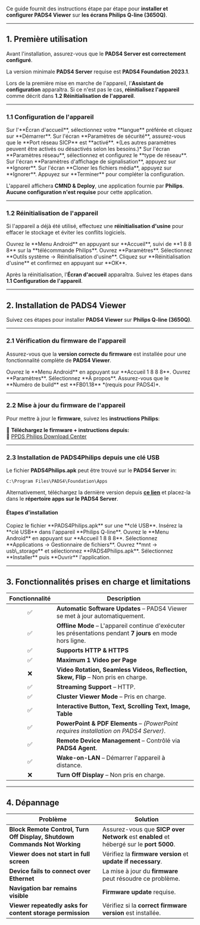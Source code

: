 Ce guide fournit des instructions étape par étape pour **installer et configurer PADS4 Viewer** sur **les écrans Philips Q-line (3650Q)**.

***

## **1. Première utilisation**

Avant l'installation, assurez-vous que le **PADS4 Server est correctement configuré**.

<Note> La version minimale **PADS4 Server** requise est **PADS4 Foundation 2023.1**.</Note>

Lors de la première mise en marche de l'appareil, l'**Assistant de configuration** apparaîtra. Si ce n'est pas le cas, **réinitialisez l'appareil** comme décrit dans **1.2 Réinitialisation de l'appareil**.

***

### **1.1 Configuration de l'appareil**

<Steps>
  <Step title="Première étape">
    Sur l'**Écran d'accueil**, sélectionnez votre **langue** préférée et cliquez sur **Démarrer**.
  </Step>

  <Step title="Deuxième étape">
    Sur l'écran **Paramètres de sécurité**, assurez-vous que le **Port réseau SICP** est **activé**. *(Les autres paramètres peuvent être activés ou désactivés selon les besoins.)*
  </Step>

  <Step title="Troisième étape">
    Sur l'écran **Paramètres réseau**, sélectionnez et configurez le **type de réseau**.
  </Step>

  <Step title="Quatrième étape">
    Sur l'écran **Paramètres d'affichage de signalisation**, appuyez sur **Ignorer**.
  </Step>

  <Step title="Cinquième étape">
    Sur l'écran **Cloner les fichiers média**, appuyez sur **Ignorer**.
  </Step>

  <Step title="Sixième étape">
    Appuyez sur **Terminer** pour compléter la configuration.
  </Step>
</Steps>

L'appareil affichera **CMND & Deploy**, une application fournie par **Philips**. **Aucune configuration n'est requise** pour cette application.

***

### **1.2 Réinitialisation de l'appareil**

Si l'appareil a déjà été utilisé, effectuez une **réinitialisation d'usine** pour effacer le stockage et éviter les conflits logiciels.

<Steps>
  <Step title="Première étape">
    Ouvrez le **Menu Android** en appuyant sur **Accueil**, suivi de **1 8 8 8** sur la **télécommande Philips**.
  </Step>

  <Step title="Deuxième étape">
    Ouvrez **Paramètres**.
  </Step>

  <Step title="Troisième étape">
    Sélectionnez **Outils système → Réinitialisation d'usine**.
  </Step>

  <Step title="Quatrième étape">
    Cliquez sur **Réinitialisation d'usine** et confirmez en appuyant sur **OK**.
  </Step>
</Steps>

Après la réinitialisation, l'**Écran d'accueil** apparaîtra. Suivez les étapes dans **1.1 Configuration de l'appareil**.

***

## **2. Installation de PADS4 Viewer**

Suivez ces étapes pour installer **PADS4 Viewer** sur **Philips Q-line (3650Q)**.

***

### **2.1 Vérification du firmware de l'appareil**

Assurez-vous que la **version correcte du firmware** est installée pour une fonctionnalité complète de **PADS4 Viewer**.

<Steps>
  <Step title="Première étape">
    Ouvrez le **Menu Android** en appuyant sur **Accueil 1 8 8 8**.
  </Step>

  <Step title="Deuxième étape">
    Ouvrez **Paramètres**.
  </Step>

  <Step title="Troisième étape">
    Sélectionnez **À propos**.
  </Step>

  <Step title="Quatrième étape">
    Assurez-vous que le **Numéro de build** est **FB01.18** *(requis pour PADS4)*.
  </Step>
</Steps>

***

### **2.2 Mise à jour du firmware de l'appareil**

Pour mettre à jour le **firmware**, suivez les **instructions Philips**:

📌 **Téléchargez le firmware + instructions depuis:**\
🔗 [PPDS Philips Download Center](https://www.ppds.com/download-center)

***

### **2.3 Installation de PADS4Philips depuis une clé USB**

Le fichier **PADS4Philips.apk** peut être trouvé sur le **PADS4 Server** in:

```
C:\Program Files\PADS4\Foundation\Apps  
```

Alternativement, téléchargez la dernière version depuis **[ce lien](http://go.pads4.com/?fwlink=1006)** et placez-la dans le **répertoire apps sur le PADS4 Server**.

#### **Étapes d'installation**

<Steps>
  <Step title="Première étape">
    Copiez le fichier **PADS4Philips.apk** sur une **clé USB**.
  </Step>

  <Step title="Deuxième étape">
    Insérez la **clé USB** dans l'appareil **Philips Q-line**.
  </Step>

  <Step title="Troisième étape">
    Ouvrez le **Menu Android** en appuyant sur **Accueil 1 8 8 8**.
  </Step>

  <Step title="Quatrième étape">
    Sélectionnez **Applications → Gestionnaire de fichiers**.
  </Step>

  <Step title="Cinquième étape">
    Ouvrez **mnt → usb\_storage** et sélectionnez **PADS4Philips.apk**.
  </Step>

  <Step title="Sixième étape">
    Sélectionnez **Installer** puis **Ouvrir** l'application.
  </Step>
</Steps>

***

## **3. Fonctionnalités prises en charge et limitations**

| Fonctionnalité | Description                                                                                                 |
| :------------: | ----------------------------------------------------------------------------------------------------------- |
|        ✅       | **Automatic Software Updates** – PADS4 Viewer se met à jour automatiquement.                                |
|        ✅       | **Offline Mode** – L'appareil continue d'exécuter les présentations pendant **7 jours** en mode hors ligne. |
|        ✅       | **Supports HTTP & HTTPS**                                                                                   |
|        ✅       | **Maximum 1 Video per Page**                                                                                |
|        ❌       | **Video Rotation, Seamless Videos, Reflection, Skew, Flip** – Non pris en charge.                           |
|        ✅       | **Streaming Support** – HTTP.                                                                               |
|        ✅       | **Cluster Viewer Mode** – Pris en charge.                                                                   |
|        ✅       | **Interactive Button, Text, Scrolling Text, Image, Table**                                                  |
|        ✅       | **PowerPoint & PDF Elements** – *(PowerPoint requires installation on PADS4 Server)*.                       |
|        ✅       | **Remote Device Management** – Contrôlé via **PADS4 Agent**.                                                |
|        ✅       | **Wake-on-LAN** – Démarrer l'appareil à distance.                                                           |
|        ❌       | **Turn Off Display** – Non pris en charge.                                                                  |

***

## **4. Dépannage**

| **Problème**                                                              | **Solution**                                                                            |
| ------------------------------------------------------------------------- | --------------------------------------------------------------------------------------- |
| **Block Remote Control, Turn Off Display, Shutdown Commands Not Working** | Assurez-vous que **SICP over Network** est **enabled** et hébergé sur le **port 5000**. |
| **Viewer does not start in full screen**                                  | Vérifiez la **firmware version** et **update if necessary**.                            |
| **Device fails to connect over Ethernet**                                 | La mise à jour du **firmware** peut résoudre ce problème.                               |
| **Navigation bar remains visible**                                        | **Firmware update** requise.                                                            |
| **Viewer repeatedly asks for content storage permission**                 | Vérifiez si la **correct firmware version** est installée.                              |

